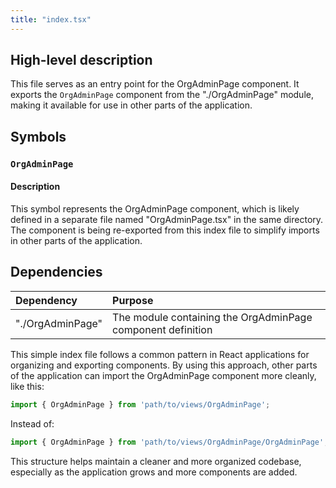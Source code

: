 ```yaml
---
title: "index.tsx"
---
```


## High-level description
This file serves as an entry point for the OrgAdminPage component. It exports the `OrgAdminPage` component from the "./OrgAdminPage" module, making it available for use in other parts of the application.

## Symbols

### `OrgAdminPage`
#### Description
This symbol represents the OrgAdminPage component, which is likely defined in a separate file named "OrgAdminPage.tsx" in the same directory. The component is being re-exported from this index file to simplify imports in other parts of the application.

## Dependencies
| Dependency | Purpose |
|:-----------|:--------|
| "./OrgAdminPage" | The module containing the OrgAdminPage component definition |

This simple index file follows a common pattern in React applications for organizing and exporting components. By using this approach, other parts of the application can import the OrgAdminPage component more cleanly, like this:

```typescript
import { OrgAdminPage } from 'path/to/views/OrgAdminPage';
```

Instead of:

```typescript
import { OrgAdminPage } from 'path/to/views/OrgAdminPage/OrgAdminPage';
```

This structure helps maintain a cleaner and more organized codebase, especially as the application grows and more components are added.